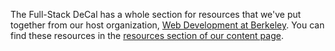 The Full-Stack DeCal has a whole section for resources that we've put together
from our host organization,
[Web Development at Berkeley](https://none/). You can find these
resources in the
[resources section of our content page](https://fullstackdecal.com/docs/Resources/Development).

